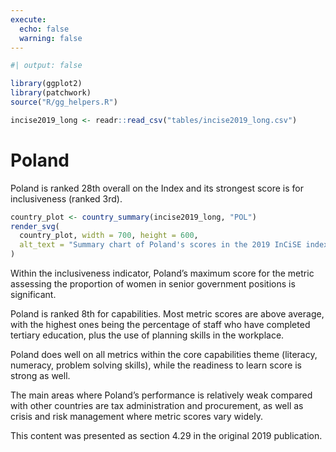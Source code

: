 ```yaml
---
execute:
  echo: false
  warning: false
---
```


<!-- DO NOT EDIT THIS FILE --->
<!-- AUTO GENERATED FROM r/generate_country_qmd.r --->

```r
#| output: false

library(ggplot2)
library(patchwork)
source("R/gg_helpers.R")

incise2019_long <- readr::read_csv("tables/incise2019_long.csv")

```

# Poland {#sec-country-pol .unnumbered}

:::{.lead}
Poland is ranked 28th overall on the Index and its strongest score is for
inclusiveness (ranked 3rd).
:::

```r
country_plot <- country_summary(incise2019_long, "POL")
render_svg(
  country_plot, width = 700, height = 600,
  alt_text = "Summary chart of Poland's scores in the 2019 InCiSE index."
)
```

Within the inclusiveness indicator, Poland's maximum score for the metric
assessing the proportion of women in senior government positions is
significant.

Poland is ranked 8th for capabilities. Most metric scores are above average,
with the highest ones being the percentage of staff who have completed
tertiary education, plus the use of planning skills in the workplace.

Poland does well on all metrics within the core capabilities theme (literacy,
numeracy, problem solving skills), while the readiness to learn score is
strong as well.

The main areas where Poland's performance is relatively weak compared with
other countries are tax administration and procurement, as well as crisis and
risk management where metric scores vary widely.

::: {.callout-note .crf title="Cross-referencing note" icon="false"}
This content was presented as section 4.29 in the original 2019 publication.
:::
